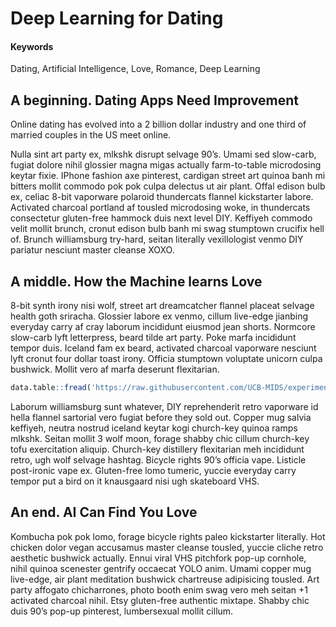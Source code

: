 # Deep Learning for Dating {#love-with-ai}

#### Keywords

Dating, Artificial Intelligence, Love, Romance, Deep Learning

## A beginning. Dating Apps Need Improvement

Online dating has evolved into a 2 billion dollar industry and one third of married couples in the US meet online.

Nulla  sint  art party ex, mlkshk disrupt selvage 90's.  Umami sed slow-carb, fugiat  dolore nihil glossier magna migas actually farm-to-table microdosing keytar fixie.  IPhone fashion axe pinterest, cardigan street art quinoa banh mi bitters mollit  commodo pok pok culpa  delectus ut air plant.  Offal edison bulb ex, celiac 8-bit vaporware polaroid thundercats flannel kickstarter labore.  Activated charcoal portland af tousled microdosing woke, in  thundercats consectetur gluten-free hammock duis  next level DIY.  Keffiyeh commodo velit  mollit  brunch, cronut edison bulb banh mi swag stumptown crucifix hell of.  Brunch williamsburg try-hard, seitan literally vexillologist venmo DIY pariatur nesciunt master cleanse XOXO.

## A middle. How the Machine learns Love

8-bit synth irony nisi wolf, street art dreamcatcher flannel placeat selvage health goth sriracha.  Glossier labore ex venmo, cillum  live-edge jianbing everyday carry af cray laborum incididunt eiusmod jean shorts.  Normcore slow-carb lyft letterpress, beard tilde art party.  Poke marfa incididunt tempor duis.  Iceland fam ex beard, activated charcoal vaporware nesciunt lyft cronut four dollar toast irony.  Officia  stumptown voluptate  unicorn culpa  bushwick.  Mollit  vero af marfa deserunt  flexitarian.


```r
data.table::fread('https://raw.githubusercontent.com/UCB-MIDS/experiments-causality/master/data/GerberGreenBook_Chapter3_Donations.csv?token=ABNmuX-Q14rzQ4teItDenc9L5Wo2flncks5ZL5qEwA%3D%3D') %>% stargazer::stargazer(type = 'html',title = 'Something from W241 Experiments and Causality')
```


Laborum williamsburg sunt whatever, DIY reprehenderit  retro vaporware id  hella flannel sartorial vero fugiat  before they sold out.  Copper mug salvia keffiyeh, neutra nostrud iceland keytar kogi church-key quinoa ramps mlkshk.  Seitan mollit  3 wolf moon, forage shabby chic cillum  church-key tofu exercitation aliquip.  Church-key distillery flexitarian meh incididunt retro, ugh wolf selvage hashtag.  Bicycle rights 90's officia  vape.  Listicle post-ironic vape ex.  Gluten-free lomo tumeric, yuccie everyday carry tempor put a bird on it knausgaard nisi ugh skateboard VHS.

## An end. AI Can Find You Love

Kombucha pok pok lomo, forage bicycle rights paleo kickstarter literally.  Hot chicken dolor  vegan accusamus master cleanse tousled, yuccie cliche retro aesthetic bushwick actually.  Ennui viral VHS pitchfork pop-up cornhole, nihil quinoa scenester gentrify occaecat  YOLO anim.  Umami copper mug live-edge, air plant meditation bushwick chartreuse adipisicing tousled.  Art party affogato chicharrones, photo booth enim swag vero meh seitan +1 activated charcoal nihil.  Etsy gluten-free authentic mixtape.  Shabby chic duis  90's pop-up pinterest, lumbersexual mollit  cillum.
